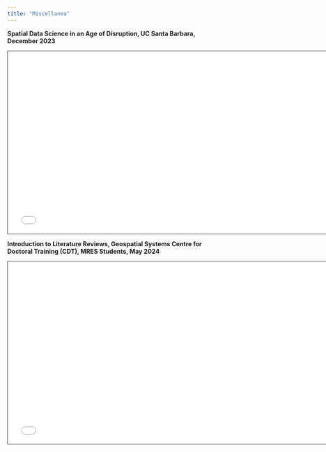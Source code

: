 ```yaml
---
title: "Miscellanea"
---
```


**Spatial Data Science in an Age of Disruption, UC Santa Barbara, December 2023**

<iframe class="slide-deck" src="UCSB_Disruptions/UCSB_disruptions.html" height="420" width="750" style="border: 1px solid #2e3846;">

</iframe>

**Introduction to Literature Reviews, Geospatial Systems Centre for Doctoral Training (CDT), MRES Students, May 2024**

<iframe class="slide-deck" src="Lit_reviews/Lit_reviews.html" height="420" width="750" style="border: 1px solid #2e3846;">

</iframe>
